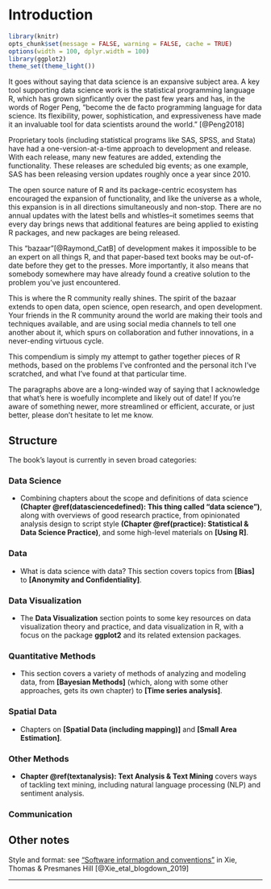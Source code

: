 # Introduction {#introduction}

```r
library(knitr)
opts_chunk$set(message = FALSE, warning = FALSE, cache = TRUE)
options(width = 100, dplyr.width = 100)
library(ggplot2)
theme_set(theme_light())
```

It goes without saying that data science is an expansive subject area. A key tool supporting data science work is the statistical programming language R, which has grown signficantly over the past few years and has, in the words of Roger Peng, "become the de facto programming language for data science. Its flexibility, power, sophistication, and expressiveness have made it an invaluable tool for data scientists around the world." [@Peng2018]

Proprietary tools (including statistical programs like SAS, SPSS, and Stata) have had a one-version-at-a-time approach to development and release. With each release, many new features are added, extending the functionality. These releases are scheduled big events; as one example, SAS has been releasing version updates roughly once a year since 2010.

The open source nature of R and its package-centric ecosystem has encouraged the expansion of functionality, and like the universe as a whole, this expansion is in all directions simultaneously and non-stop. There are no annual updates with the latest bells and whistles--it sometimes seems that every day brings news that additional features are being applied to existing R packages, and new packages are being released.

This "bazaar"[@Raymond_CatB] of development makes it impossible to be an expert on all things R, and that paper-based text books may be out-of-date before they get to the presses. More importantly, it also means that somebody somewhere may have already found a creative solution to the problem you've just encountered.

This is where the R community really shines. The spirit of the bazaar extends to open data, open science, open research, and open development. Your friends in the R community around the world are making their tools and techniques available, and are using social media channels to tell one another about it, which spurs on collaboration and futher innovations, in a never-ending virtuous cycle.

This compendium is simply my attempt to gather together pieces of R methods, based on the problems I've confronted and the personal itch I've scratched, and what I've found at that particular time. 

The paragraphs above are a long-winded way of saying that I acknowledge that what's here is woefully incomplete and likely out of date! If you're aware of something newer, more streamlined or efficient, accurate, or just better, please don't hesitate to let me know.

## Structure

The book's layout is currently in seven broad categories:

### Data Science 

* Combining chapters about the scope and definitions of data science **(Chapter \@ref(datasciencedefined): This thing called "data science")**, along with overviews of good research practice, from opinionated analysis design to script style **(Chapter \@ref(practice): Statistical & Data Science Practice)**, and some high-level materials on **[Using R]**.


### Data 

* What is data science with data? This section covers topics from **[Bias]** to **[Anonymity and Confidentiality]**.



### Data Visualization

* The **Data Visualization** section points to some key resources on data visualization theory and practice, and data visualization in R, with a focus on the package **ggplot2** and its related extension packages.



### Quantitative Methods


* This section covers a variety of methods of analyzing and modeling data, from **[Bayesian Methods]** (which, along with some other approaches, gets its own chapter) to **[Time series analysis]**.


### Spatial Data

* Chapters on **[Spatial Data (including mapping)]** and **[Small Area Estimation]**.


### Other Methods

* **Chapter \@ref(textanalysis): Text Analysis & Text Mining** covers ways of tackling text mining, including natural language processing (NLP) and sentiment analysis.



### Communication



## Other notes

Style and format: see ["Software information and conventions"](https://bookdown.org/yihui/blogdown/software-info.html) in Xie, Thomas & Presmanes Hill [@Xie_etal_blogdown_2019]


***

